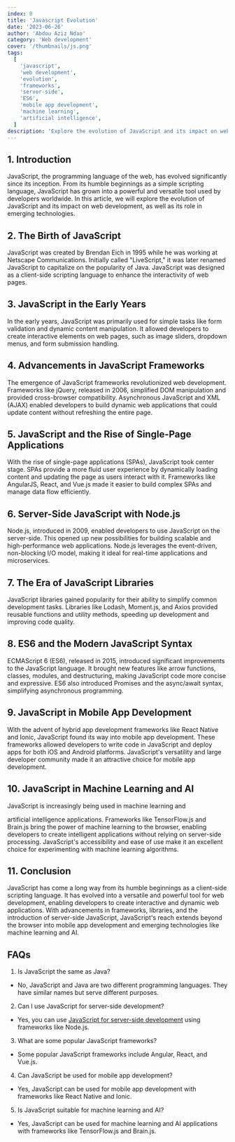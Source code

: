 ```yaml
---
index: 0
title: 'Javascript Evolution'
date: '2023-06-26'
author: 'Abdou Aziz Ndao'
category: 'Web development'
cover: '/thumbnails/js.png'
tags:
  [
    'javascript',
    'web development',
    'evolution',
    'frameworks',
    'server-side',
    'ES6',
    'mobile app development',
    'machine learning',
    'artificial intelligence',
  ]
description: 'Explore the evolution of JavaScript and its impact on web development. Learn about the birth of JavaScript, advancements in frameworks, server-side JavaScript, ES6 syntax, JavaScript in mobile app development, and its role in machine learning and artificial intelligence.'
---
```


## 1. Introduction

JavaScript, the programming language of the web, has evolved significantly since its inception. From its humble beginnings as a simple scripting language, JavaScript has grown into a powerful and versatile tool used by developers worldwide. In this article, we will explore the evolution of JavaScript and its impact on web development, as well as its role in emerging technologies.

## 2. The Birth of JavaScript

JavaScript was created by Brendan Eich in 1995 while he was working at Netscape Communications. Initially called "LiveScript," it was later renamed JavaScript to capitalize on the popularity of Java. JavaScript was designed as a client-side scripting language to enhance the interactivity of web pages.

## 3. JavaScript in the Early Years

In the early years, JavaScript was primarily used for simple tasks like form validation and dynamic content manipulation. It allowed developers to create interactive elements on web pages, such as image sliders, dropdown menus, and form submission handling.

## 4. Advancements in JavaScript Frameworks

The emergence of JavaScript frameworks revolutionized web development. Frameworks like jQuery, released in 2006, simplified DOM manipulation and provided cross-browser compatibility. Asynchronous JavaScript and XML (AJAX) enabled developers to build dynamic web applications that could update content without refreshing the entire page.

## 5. JavaScript and the Rise of Single-Page Applications

With the rise of single-page applications (SPAs), JavaScript took center stage. SPAs provide a more fluid user experience by dynamically loading content and updating the page as users interact with it. Frameworks like AngularJS, React, and Vue.js made it easier to build complex SPAs and manage data flow efficiently.

## 6. Server-Side JavaScript with Node.js

Node.js, introduced in 2009, enabled developers to use JavaScript on the server-side. This opened up new possibilities for building scalable and high-performance web applications. Node.js leverages the event-driven, non-blocking I/O model, making it ideal for real-time applications and microservices.

## 7. The Era of JavaScript Libraries

JavaScript libraries gained popularity for their ability to simplify common development tasks. Libraries like Lodash, Moment.js, and Axios provided reusable functions and utility methods, speeding up development and improving code quality.

## 8. ES6 and the Modern JavaScript Syntax

ECMAScript 6 (ES6), released in 2015, introduced significant improvements to the JavaScript language. It brought new features like arrow functions, classes, modules, and destructuring, making JavaScript code more concise and expressive. ES6 also introduced Promises and the async/await syntax, simplifying asynchronous programming.

## 9. JavaScript in Mobile App Development

With the advent of hybrid app development frameworks like React Native and Ionic, JavaScript found its way into mobile app development. These frameworks allowed developers to write code in JavaScript and deploy apps for both iOS and Android platforms. JavaScript's versatility and large developer community made it an attractive choice for mobile app development.

## 10. JavaScript in Machine Learning and AI

JavaScript is increasingly being used in machine learning and

artificial intelligence applications. Frameworks like TensorFlow.js and Brain.js bring the power of machine learning to the browser, enabling developers to create intelligent applications without relying on server-side processing. JavaScript's accessibility and ease of use make it an excellent choice for experimenting with machine learning algorithms.

## 11. Conclusion

JavaScript has come a long way from its humble beginnings as a client-side scripting language. It has evolved into a versatile and powerful tool for web development, enabling developers to create interactive and dynamic web applications. With advancements in frameworks, libraries, and the introduction of server-side JavaScript, JavaScript's reach extends beyond the browser into mobile app development and emerging technologies like machine learning and AI.

## FAQs

1. Is JavaScript the same as Java?

- No, JavaScript and Java are two different programming languages. They have similar names but serve different purposes.

2. Can I use JavaScript for server-side development?

- Yes, you can use [JavaScript for server-side development](/blog/0003-js-server-dev) using frameworks like Node.js.

3. What are some popular JavaScript frameworks?

- Some popular JavaScript frameworks include Angular, React, and Vue.js.

4. Can JavaScript be used for mobile app development?

- Yes, JavaScript can be used for mobile app development with frameworks like React Native and Ionic.

5. Is JavaScript suitable for machine learning and AI?

- Yes, JavaScript can be used for machine learning and AI applications with frameworks like TensorFlow.js and Brain.js.
